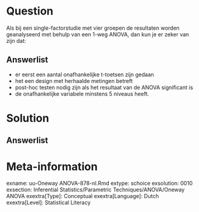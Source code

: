 
Question
========
  
Als bij een single-factorstudie met vier groepen de resultaten worden geanalyseerd met behulp van een 1-weg ANOVA, dan kun je er zeker van zijn dat:
  
Answerlist
----------
* er eerst een aantal onafhankelijke t-toetsen zijn gedaan
* het een design met herhaalde metingen betreft
* post-hoc testen nodig zijn als het resultaat van de ANOVA significant is
* de onafhankelijke variabele minstens 5 niveaus heeft. 


Solution
========
  


Answerlist
----------



Meta-information
================
exname: uu-Oneway ANOVA-878-nl.Rmd
extype: schoice
exsolution: 0010
exsection: Inferential Statistics/Parametric Techniques/ANOVA/Oneway ANOVA
exextra[Type]: Conceptual
exextra[Language]: Dutch
exextra[Level]: Statistical Literacy
